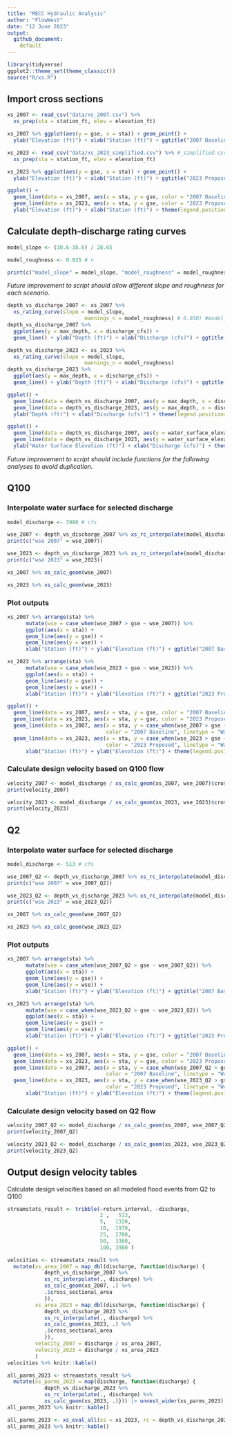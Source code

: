 ```yaml
---
title: "MECC Hydraulic Analysis"
author: "FlowWest"
date: "12 June 2023"
output: 
  github_document:
    default
---
```


```r
library(tidyverse)
ggplot2::theme_set(theme_classic())
source("R/xs.R")
```

## Import cross sections

```r
xs_2007 <- read_csv("data/xs_2007.csv") %>%
  xs_prep(sta = station_ft, elev = elevation_ft) 

xs_2007 %>% ggplot(aes(y = gse, x = sta)) + geom_point() + 
  ylab("Elevation (ft)") + xlab("Station (ft)") + ggtitle("2007 Baseline") + coord_fixed(ratio = 1)
```

```r
xs_2023 <- read_csv("data/xs_2023_simplified.csv") %>% #_simplified.csv") %>%
  xs_prep(sta = station_ft, elev = elevation_ft) 

xs_2023 %>% ggplot(aes(y = gse, x = sta)) + geom_point() + 
  ylab("Elevation (ft)") + xlab("Station (ft)") + ggtitle("2023 Proposed") + coord_fixed(ratio = 1)
```

```r
ggplot() + 
  geom_line(data = xs_2007, aes(x = sta, y = gse, color = "2007 Baseline")) +
  geom_line(data = xs_2023, aes(x = sta, y = gse, color = "2023 Proposed")) +
  ylab("Elevation (ft)") + xlab("Station (ft)") + theme(legend.position="top", legend.title=element_blank())  + coord_fixed(ratio = 1)
```

## Calculate depth-discharge rating curves 

```r

model_slope <- (38.6-38.0) / 28.65

model_roughness <- 0.035 # n

print(c("model_slope" = model_slope, "model_roughness" = model_roughness))
```

*Future improvement to script should allow different slope and roughness for each scenario.*

```r
depth_vs_discharge_2007 <- xs_2007 %>% 
  xs_rating_curve(slope = model_slope,
                         mannings_n = model_roughness) # 0.030) #model_roughness)
depth_vs_discharge_2007 %>% 
  ggplot(aes(y = max_depth, x = discharge_cfs)) + 
  geom_line() + ylab("Depth (ft)") + xlab("Discharge (cfs)") + ggtitle("2007 Baseline")
```

```r
depth_vs_discharge_2023 <- xs_2023 %>% 
  xs_rating_curve(slope = model_slope,
                         mannings_n = model_roughness)
depth_vs_discharge_2023 %>% 
  ggplot(aes(y = max_depth, x = discharge_cfs)) + 
  geom_line() + ylab("Depth (ft)") + xlab("Discharge (cfs)") + ggtitle("2023 Proposed") 
```

```r
ggplot() +
  geom_line(data = depth_vs_discharge_2007, aes(y = max_depth, x = discharge_cfs, color = "2007 Baseline")) +
  geom_line(data = depth_vs_discharge_2023, aes(y = max_depth, x = discharge_cfs, color = "2023 Proposed")) + 
  ylab("Depth (ft)") + xlab("Discharge (cfs)") + theme(legend.position="top", legend.title=element_blank())
```
```r
ggplot() +
  geom_line(data = depth_vs_discharge_2007, aes(y = water_surface_elevation, x = discharge_cfs, color = "2007 Baseline")) +
  geom_line(data = depth_vs_discharge_2023, aes(y = water_surface_elevation, x = discharge_cfs, color = "2023 Proposed")) + 
  ylab("Water Surface Elevation (ft)") + xlab("Discharge (cfs)") + theme(legend.position="top", legend.title=element_blank())
```

*Future improvement to script should include functions for the following analyses to avoid duplication.*

## Q100

### Interpolate water surface for selected discharge

```r
model_discharge <- 3980 # cfs
```

```r
wse_2007 <- depth_vs_discharge_2007 %>% xs_rc_interpolate(model_discharge)
print(c("wse 2007" = wse_2007))
```

```r
wse_2023 <- depth_vs_discharge_2023 %>% xs_rc_interpolate(model_discharge)
print(c("wse 2023" = wse_2023))
```

```r
xs_2007 %>% xs_calc_geom(wse_2007)
```

```r
xs_2023 %>% xs_calc_geom(wse_2023)
```

### Plot outputs

```r
xs_2007 %>% arrange(sta) %>%
      mutate(wse = case_when(wse_2007 > gse ~ wse_2007)) %>%
      ggplot(aes(x = sta)) + 
      geom_line(aes(y = gse)) + 
      geom_line(aes(y = wse)) + 
      xlab("Station (ft)") + ylab("Elevation (ft)") + ggtitle("2007 Baseline") + coord_fixed(ratio = 1)
```
```r
xs_2023 %>% arrange(sta) %>%
      mutate(wse = case_when(wse_2023 > gse ~ wse_2023)) %>%
      ggplot(aes(x = sta)) + 
      geom_line(aes(y = gse)) + 
      geom_line(aes(y = wse)) + 
      xlab("Station (ft)") + ylab("Elevation (ft)") + ggtitle("2023 Proposed") + coord_fixed(ratio = 1)
```

```r
ggplot() + 
  geom_line(data = xs_2007, aes(x = sta, y = gse, color = "2007 Baseline", linetype = "Terrain")) +
  geom_line(data = xs_2023, aes(x = sta, y = gse, color = "2023 Proposed", linetype = "Terrain")) +
  geom_line(data = xs_2007, aes(x = sta, y = case_when(wse_2007 > gse ~ wse_2007), 
                                color = "2007 Baseline", linetype = "Water Surface")) + 
  geom_line(data = xs_2023, aes(x = sta, y = case_when(wse_2023 > gse ~ wse_2023), 
                                color = "2023 Proposed", linetype = "Water Surface")) + 
      xlab("Station (ft)") + ylab("Elevation (ft)") + theme(legend.position="top", legend.title=element_blank()) + coord_fixed(ratio = 1)
```

### Calculate design velocity based on Q100 flow

```r

velocity_2007 <- model_discharge / xs_calc_geom(xs_2007, wse_2007)$cross_sectional_area
print(velocity_2007)

```

```r

velocity_2023 <- model_discharge / xs_calc_geom(xs_2023, wse_2023)$cross_sectional_area
print(velocity_2023)

```

## Q2

### Interpolate water surface for selected discharge

```r
model_discharge <- 513 # cfs
```

```r
wse_2007_Q2 <- depth_vs_discharge_2007 %>% xs_rc_interpolate(model_discharge)
print(c("wse 2007" = wse_2007_Q2))
```

```r
wse_2023_Q2 <- depth_vs_discharge_2023 %>% xs_rc_interpolate(model_discharge)
print(c("wse 2023" = wse_2023_Q2))
```

```r
xs_2007 %>% xs_calc_geom(wse_2007_Q2)
```

```r
xs_2023 %>% xs_calc_geom(wse_2023_Q2)
```

### Plot outputs

```r
xs_2007 %>% arrange(sta) %>%
      mutate(wse = case_when(wse_2007_Q2 > gse ~ wse_2007_Q2)) %>%
      ggplot(aes(x = sta)) + 
      geom_line(aes(y = gse)) + 
      geom_line(aes(y = wse)) + 
      xlab("Station (ft)") + ylab("Elevation (ft)") + ggtitle("2007 Baseline") + coord_fixed(ratio = 1)
```
```r
xs_2023 %>% arrange(sta) %>%
      mutate(wse = case_when(wse_2023_Q2 > gse ~ wse_2023_Q2)) %>%
      ggplot(aes(x = sta)) + 
      geom_line(aes(y = gse)) + 
      geom_line(aes(y = wse)) + 
      xlab("Station (ft)") + ylab("Elevation (ft)") + ggtitle("2023 Proposed") + coord_fixed(ratio = 1)
```

```r
ggplot() + 
  geom_line(data = xs_2007, aes(x = sta, y = gse, color = "2007 Baseline", linetype = "Terrain")) +
  geom_line(data = xs_2023, aes(x = sta, y = gse, color = "2023 Proposed", linetype = "Terrain")) +
  geom_line(data = xs_2007, aes(x = sta, y = case_when(wse_2007_Q2 > gse ~ wse_2007_Q2), 
                                color = "2007 Baseline", linetype = "Water Surface")) + 
  geom_line(data = xs_2023, aes(x = sta, y = case_when(wse_2023_Q2 > gse ~ wse_2023_Q2), 
                                color = "2023 Proposed", linetype = "Water Surface")) + 
      xlab("Station (ft)") + ylab("Elevation (ft)") + theme(legend.position="top", legend.title=element_blank()) + coord_fixed(ratio = 1)
```

### Calculate design velocity based on Q2 flow

```r

velocity_2007_Q2 <- model_discharge / xs_calc_geom(xs_2007, wse_2007_Q2)$cross_sectional_area
print(velocity_2007_Q2)

```

```r

velocity_2023_Q2 <- model_discharge / xs_calc_geom(xs_2023, wse_2023_Q2)$cross_sectional_area
print(velocity_2023_Q2)

```

## Output design velocity tables

Calculate design velocities based on all modeled flood events from Q2 to Q100

```r
streamstats_result <- tribble(~return_interval, ~discharge,
                              2 ,   513,
                              5,   1320,
                              10,  1970,
                              25,  2780,
                              50,  3360,
                              100, 3980 ) 

velocities <- streamstats_result %>%
  mutate(xs_area_2007 = map_dbl(discharge, function(discharge) {
            depth_vs_discharge_2007 %>% 
            xs_rc_interpolate(., discharge) %>%
            xs_calc_geom(xs_2007, .) %>% 
            .$cross_sectional_area
            }),
         xs_area_2023 = map_dbl(discharge, function(discharge) {
            depth_vs_discharge_2023 %>% 
            xs_rc_interpolate(., discharge) %>% 
            xs_calc_geom(xs_2023, .) %>% 
            .$cross_sectional_area
            }),
         velocity_2007 = discharge / xs_area_2007,
         velocity_2023 = discharge / xs_area_2023
         )
velocities %>% knitr::kable()
```


```r
all_parms_2023 <- streamstats_result %>%
  mutate(xs_parms_2023 = map(discharge, function(discharge) {
            depth_vs_discharge_2023 %>% 
            xs_rc_interpolate(., discharge) %>% 
            xs_calc_geom(xs_2023, .)})) |> unnest_wider(xs_parms_2023)
all_parms_2023 %>% knitr::kable()
```

```r
all_parms_2023 <- xs_eval_all(xs = xs_2023, rc = depth_vs_discharge_2023, discharges = 2500)
all_parms_2023 %>% knitr::kable()
```
